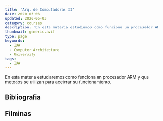 ```yaml
---
title: 'Arq. de Computadoras II'
date: 2020-05-03
updated: 2020-05-03
category: courses
description: 'En esta materia estudiamos como funciona un procesador ARM y que metodos se utilizan para acelerar su funcionamiento.'
thumbnail: generic.avif
type: page
keywords:
  - IUA
  - Computer Architecture
  - University
tags:
  - IUA
---
```


En esta materia estudiaremos como funciona un procesador ARM y que metodos se utilizan para acelerar su funcionamiento.

## Bibliografia

## Filminas
